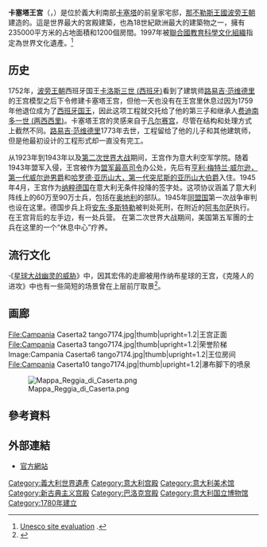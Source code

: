 {{世界文化遺產概要表
| site_img = File:Reggia_di_Caserta,_prospettiva_dalla_fontana_di_Venere_e_Adone_-_panoramio.jpg
| site_img_capt =
| site_img_width = 350px
| zh_name = 18世紀的卡塞塔王宮和園林、萬維泰利水道和聖萊烏喬建築群
| en_name = 18th-Century Royal Palace at Caserta with the Park, the Aqueduct of Vanvitelli, and the San Leucio Complex
| fr_name = Palais royal du XVIIIe siècle de Caserte avec le parc, l’aqueduc de Vanvitelli et l’ensemble de San Leucio
| country = {{ITA}}
| Region = 欧洲和北美地区
| criterion_c = i, ii, iii, iv
| rg_year = 1997
| ex_rg_year =
| remarks =
| ID = 549
| org_url = http://whc.unesco.org/en/list/549
| map_img =
| map_img_width =
| locator_x =
}}

'''卡塞塔王宮'''（{{lang-it|Reggia di Caserta}}，{{IPA-it|ˌrɛdʒdʒa di kaˈzɛrta}}）是位於義大利南部[[卡塞塔|卡塞塔]]的前皇家宅邸，[[那不勒斯王國|那不勒斯王國]][[波旁王朝|波旁王朝]]建造的。這是世界最大的宮殿建築，也為18世紀歐洲最大的建築物之一，擁有235000平方米的占地面積和1200個房間。1997年被[[聯合國教育科學文化組織|聯合國教育科學文化組織]]指定為世界文化遺產。<ref>[http://whc.unesco.org/archive/advisory_body_evaluation/549rev.pdf Unesco site evaluation] {{Wayback|url=http://whc.unesco.org/archive/advisory_body_evaluation/549rev.pdf |date=20040530160325 }}.</ref>

==历史==
1752年，[[波旁王朝|波旁王朝]]西班牙国王[[卡洛斯三世_(西班牙)|卡洛斯三世 (西班牙)]]看到了建筑师[[路易吉·范维德里|路易吉·范维德里]]的王宫模型之后下令修建卡塞塔王宫，但他一天也没有在王宫里休息过因为1759年他退位成为了[[西班牙国王|西班牙国王]]，因此这项工程就交托给了他的第三子和继承人[[费迪南多一世_(两西西里)|费迪南多一世 (两西西里)]]。卡塞塔王宫的灵感来自于[[凡尔赛宫|凡尔赛宫]]，尽管在结构和处理方式上截然不同。[[路易吉·范维德里|路易吉·范维德里]]1773年去世，工程留给了他的儿子和其他建筑师，但是他最初设计的工程形式却一直没有完工。

从1923年到1943年以及[[第二次世界大战|第二次世界大战]]期间，王宫作为意大利空军学院。随着1943年盟军入侵，王宫被作为[[盟军最高司令|盟军最高司令]]办公处，先后有[[亨利·梅特兰·威尔逊，第一代威尔逊男爵|亨利·梅特兰·威尔逊，第一代威尔逊男爵]]和[[哈罗德·亚历山大，第一代突尼斯的亚历山大伯爵|哈罗德·亚历山大，第一代突尼斯的亚历山大伯爵]]入住。1945年4月，王宫作为[[纳粹德国|纳粹德国]]在意大利无条件投降的签字处。这项协议涵盖了意大利阵线上的60万至90万士兵，包括在[[奥地利|奥地利]]的部队。1945年[[同盟国_(第二次世界大战)|同盟国]]第一次战争审判也设在这里。德国步兵上将[[安东·多斯特勒|安东·多斯特勒]]被判处死刑，在附近的[[阿韦尔萨|阿韦尔萨]]执行。在王宫背后的左手边，有一处兵营。 在第二次世界大战期间，美国第五军團的士兵在这里的一个“休息中心”疗养。

==流行文化==
·《[[星球大战|星球大战幽灵的威胁]]》中，因其宏伟的走廊被用作纳布星球的王宫，《克隆人的进攻》中也有一些简短的场景曾在上层前厅取景<ref>{{cite web |title=《星球大战》电影拍摄地 |url=https://visitworldheritage.com/zh/eu/%E3%80%8A%E6%98%9F%E7%90%83%E5%A4%A7%E6%88%98%E3%80%8B%E7%94%B5%E5%BD%B1%E6%8B%8D%E6%91%84%E5%9C%B0/b679fe71-a807-423a-aac8-36532a0aa6d9 |website=联合国教科文组织 |access-date=2021-07-16 |archive-date=2021-07-16 |archive-url=https://web.archive.org/web/20210716085600/https://visitworldheritage.com/zh/eu/%E3%80%8A%E6%98%9F%E7%90%83%E5%A4%A7%E6%88%98%E3%80%8B%E7%94%B5%E5%BD%B1%E6%8B%8D%E6%91%84%E5%9C%B0/b679fe71-a807-423a-aac8-36532a0aa6d9 |dead-url=no }}</ref>。

==画廊==
<gallery>
File:Campania Caserta2 tango7174.jpg|thumb|upright=1.2|王宫正面
File:Campania Caserta3 tango7174.jpg|thumb|upright=1.2|荣誉阶梯
Image:Campania Caserta6 tango7174.jpg|thumb|upright=1.2|王位房间
File:Campania Caserta10 tango7174.jpg|thumb|upright=1.2|瀑布脚下的喷泉
</gallery>
[[File:Mappa_Reggia_di_Caserta.png|thumb]]

==參考資料==
{{reflist|colwidth=30em}}

==外部連結==
{{Commonscat|Palace of Caserta}}
*[https://web.archive.org/web/20051119144407/http://www.ambientece.arti.beniculturali.it/guida_reggia/Xenglish/index.htm 官方網站]

{{coord|41|04|12|N|14|19|33|E|type:landmark_region:IT|display=title}}
{{意大利世界遗产}}
{{Landmarks of Campania}}
{{波旁王朝两西西里王宫}}

{{Authority control}}
{{DEFAULTSORT:Palace Of Caserta}}
[[Category:義大利世界遺產|Category:義大利世界遺產]]
[[Category:意大利宫殿|Category:意大利宫殿]]
[[Category:意大利美术馆|Category:意大利美术馆]]
[[Category:新古典主义宫殿|Category:新古典主义宫殿]]
[[Category:巴洛克宫殿|Category:巴洛克宫殿]]
[[Category:意大利国立博物馆|Category:意大利国立博物馆]]
[[Category:1780年建立|Category:1780年建立]]